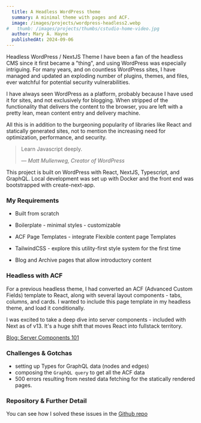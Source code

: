 ```yaml
---
  title: A Headless WordPress theme
  summary: A minimal theme with pages and ACF.
  image: /images/projects/wordpress-headless2.webp
#   thumb: /images/projects/thumbs/cstudio-home-video.jpg
  author: Mary A. Hayne
  publishedAt: 2024-09-06
---
```


Headless WordPress / NextJS Theme I have been a fan of the headless CMS since it
first became a "thing", and using WordPress was especially intriguing. For many
years, and on countless WordPress sites, I have managed and updated an exploding
number of plugins, themes, and files, ever watchful for potential security
vulnerabilities.

I have always seen WordPress as a platform, probably because I have used it for
sites, and not exclusively for blogging. When stripped of the functionality that
delivers the content to the browser, you are left with a pretty lean, mean
content entry and delivery machine.

All this is in addition to the burgeoning popularity of libraries like React and
statically generated sites, not to mention the increasing need for optimization,
performance, and security.

> Learn Javascript deeply.
>
> <cite> — Matt Mullenweg, Creator of WordPress</cite>

This project is built on WordPress with React, NextJS, Typescript, and GraphQL.
Local development was set up with Docker and the front end was bootstrapped with
create-next-app.

### My Requirements

- Built from scratch

- Boilerplate - minimal styles - customizable

- ACF Page Templates - integrate Flexible content page Templates

- TailwindCSS - explore this utility-first style system for the first time

- Blog and Archive pages that allow introductory content

### Headless with ACF

For a previous headless theme, I had converted an ACF (Advanced Custom Fields)
template to React, along with several layout components - tabs, columns, and
cards. I wanted to include this page template in my headless theme, and load it
conditionally.

I was excited to take a deep dive into server components - included with Next as
of v13. It's a huge shift that moves React into fullstack territory.

[Blog: Server Components 101](/posts/react-server-components)

### Challenges & Gotchas

- setting up Types for GraphQL data (nodes and edges)
- composing the `GraphQL query` to get all the ACF data
- 500 errors resulting from nested data fetching for the statically rendered
  pages.

### Repository & Further Detail

You can see how I solved these issues in the
[Github repo](https://github.com/madderlake/maryah-headless-wordpress)
